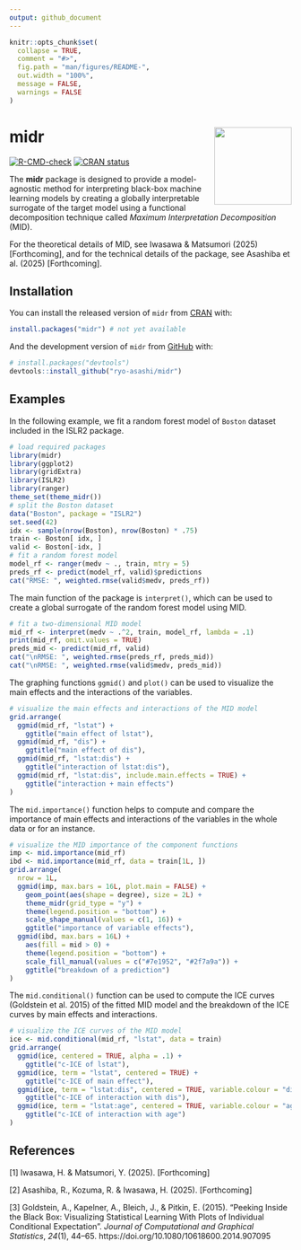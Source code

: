```yaml
---
output: github_document
---
```


<!-- README.md is generated from README.Rmd. Please edit that file -->

```r
knitr::opts_chunk$set(
  collapse = TRUE,
  comment = "#>",
  fig.path = "man/figures/README-",
  out.width = "100%",
  message = FALSE,
  warnings = FALSE
)
```

# midr <img src="man/figures/logo.png" align="right" height="138"/>

<!-- badges: start -->

[![R-CMD-check](https://github.com/ryo-asashi/midr/actions/workflows/R-CMD-check.yaml/badge.svg)](https://github.com/ryo-asashi/midr/actions/workflows/R-CMD-check.yaml) [![CRAN status](https://www.r-pkg.org/badges/version/midr)](https://CRAN.R-project.org/package=midr)

<!-- badges: end -->

The **midr** package is designed to provide a model-agnostic method for interpreting black-box machine learning models by creating a globally interpretable surrogate of the target model using a functional decomposition technique called *Maximum Interpretation Decomposition* (MID).

For the theoretical details of MID, see Iwasawa & Matsumori (2025) [Forthcoming], and for the technical details of the package, see Asashiba et al. (2025) [Forthcoming].

## Installation

You can install the released version of `midr` from [CRAN](https://cran.r-project.org/) with:

``` r
install.packages("midr") # not yet available
```

And the development version of `midr` from [GitHub](https://github.com/) with:

``` r
# install.packages("devtools")
devtools::install_github("ryo-asashi/midr")
```

## Examples

In the following example, we fit a random forest model of `Boston` dataset included in the ISLR2 package.

```r
# load required packages
library(midr)
library(ggplot2)
library(gridExtra)
library(ISLR2)
library(ranger)
theme_set(theme_midr())
# split the Boston dataset
data("Boston", package = "ISLR2")
set.seed(42)
idx <- sample(nrow(Boston), nrow(Boston) * .75)
train <- Boston[ idx, ]
valid <- Boston[-idx, ]
# fit a random forest model
model_rf <- ranger(medv ~ ., train, mtry = 5)
preds_rf <- predict(model_rf, valid)$predictions
cat("RMSE: ", weighted.rmse(valid$medv, preds_rf))
```

The main function of the package is `interpret()`, which can be used to create a global surrogate of the random forest model using MID.

```r
# fit a two-dimensional MID model
mid_rf <- interpret(medv ~ .^2, train, model_rf, lambda = .1)
print(mid_rf, omit.values = TRUE)
preds_mid <- predict(mid_rf, valid)
cat("\nRMSE: ", weighted.rmse(preds_rf, preds_mid))
cat("\nRMSE: ", weighted.rmse(valid$medv, preds_mid))
```

The graphing functions `ggmid()` and `plot()` can be used to visualize the main effects and the interactions of the variables.

```r
# visualize the main effects and interactions of the MID model
grid.arrange(
  ggmid(mid_rf, "lstat") +
    ggtitle("main effect of lstat"),
  ggmid(mid_rf, "dis") +
    ggtitle("main effect of dis"),
  ggmid(mid_rf, "lstat:dis") +
    ggtitle("interaction of lstat:dis"),
  ggmid(mid_rf, "lstat:dis", include.main.effects = TRUE) +
    ggtitle("interaction + main effects")
)
```

The `mid.importance()` function helps to compute and compare the importance of main effects and interactions of the variables in the whole data or for an instance.

```r
# visualize the MID importance of the component functions
imp <- mid.importance(mid_rf)
ibd <- mid.importance(mid_rf, data = train[1L, ])
grid.arrange(
  nrow = 1L,
  ggmid(imp, max.bars = 16L, plot.main = FALSE) +
    geom_point(aes(shape = degree), size = 2L) +
    theme_midr(grid_type = "y") +
    theme(legend.position = "bottom") +
    scale_shape_manual(values = c(1, 16)) +
    ggtitle("importance of variable effects"),
  ggmid(ibd, max.bars = 16L) +
    aes(fill = mid > 0) +
    theme(legend.position = "bottom") +
    scale_fill_manual(values = c("#7e1952", "#2f7a9a")) +
    ggtitle("breakdown of a prediction")
)
```

The `mid.conditional()` function can be used to compute the ICE curves (Goldstein et al. 2015) of the fitted MID model and the breakdown of the ICE curves by main effects and interactions.

```r
# visualize the ICE curves of the MID model
ice <- mid.conditional(mid_rf, "lstat", data = train)
grid.arrange(
  ggmid(ice, centered = TRUE, alpha = .1) +
    ggtitle("c-ICE of lstat"),
  ggmid(ice, term = "lstat", centered = TRUE) +
    ggtitle("c-ICE of main effect"),
  ggmid(ice, term = "lstat:dis", centered = TRUE, variable.colour = "dis", alpha = .1) +
    ggtitle("c-ICE of interaction with dis"),
  ggmid(ice, term = "lstat:age", centered = TRUE, variable.colour = "age", alpha = .1) +
    ggtitle("c-ICE of interaction with age")
)
```

## References

[1] Iwasawa, H. & Matsumori, Y. (2025). [Forthcoming]

[2] Asashiba, R., Kozuma, R. & Iwasawa, H. (2025). [Forthcoming]

[3] Goldstein, A., Kapelner, A., Bleich, J., & Pitkin, E. (2015). "Peeking Inside the Black Box: Visualizing Statistical Learning With Plots of Individual Conditional Expectation". *Journal of Computational and Graphical Statistics*, *24*(1), 44–65. https://doi.org/10.1080/10618600.2014.907095
